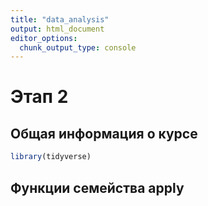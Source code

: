 ```yaml
---
title: "data_analysis"
output: html_document
editor_options: 
  chunk_output_type: console
---
```


# Этап 2

## Общая информация о курсе


```r
library(tidyverse)
```


## Функции семейства apply




